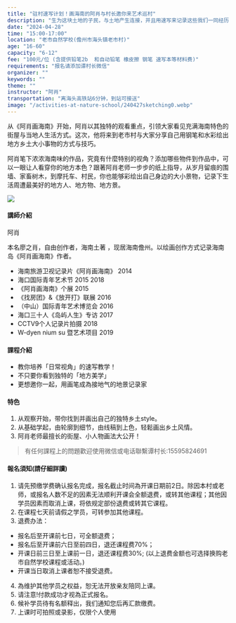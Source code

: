```yaml
---
title: "驻村速写计划！画海南的阿肖与村长邀你来艺术巡村"
description: "生为这块土地的子民，与土地产生连接，并且用速写来记录这些我们一同经历的生活美好，是多么重要的事。"
date: "2024-04-28"
time: "15:00-17:00"
location: "老市自然学校(儋州市海头镇老市村)"
age: "16-60"
capacity: "6-12"
fee: "100元/位 (含提供铅笔2b  和自动铅笔 橡皮擦 钢笔 速写本等材料费)"
requirements: "报名请添加谭村长微信"
organizer: ""
keywords: ""
theme: ""
instructor: "阿肖"
transportation: "离海头高铁站6分钟，到站可接送"
image: "/activities-at-nature-school/240427sketching0.webp"
---
```


从《阿肖画海南》开始，阿肖以其独特的观看重点，引领大家看见充满海南特色的街屋与当地人生活方式。这次，他将来到老市村与大家分享自己用钢笔和水彩绘出地方乡土大小事物的方式与技巧。

阿肖笔下浓浓海南味的作品，究竟有什麼特别的视角？添加哪些物件到作品中，可以一眼让人看穿你的地方本色？跟著阿肖老师一步步的纸上指导，从岁月留痕的围墙、家畜树木，到摩托车、村民，你也能够彩绘出自己身边的大小景物，记录下生活周遭最美好的地方人、地方物、地方景。

![](/activities-at-nature-school/240427sketching1.webp)

#### 講師介紹

阿肖

本名廖之肖，自由创作者，海南土著 ，现居海南儋州。以绘画创作方式记录海南岛《阿肖画海南》作者。

- 海南旅游卫视记录片《阿肖画海南》 2014
- 海口国际青年艺术节                        2015 2018
- 《阿肖画海南》个展                              2015
- 《找房团》&《放开打》联展                 2016
- （中山）国际青年艺术博览会              2016
- 海口三十人《岛屿人生》专访             2017
- CCTV9个人记录片拍摄                         2018
- W-dyen nium su 暨艺术项目               2019

#### 課程介紹

- 教你培养「日常视角」的速写教学！
- 不只要你看到独特的「地方美学」
- 更想邀你一起，用画笔成為接地气的地景记录家

#### 特色

1. 从观察开始，带你找到并画出自己的独特乡土style。
2. 从基础学起，由轮廓到细节，由线稿到上色，轻鬆画出乡土风情。
3. 阿肖老师最擅长的街屋、小人物画法大公开！

> 有任何課程上的問題歡迎使用微信或电话聯繫谭村长:15595824691

#### 報名須知(請仔細詳讀)

1. 请先预缴学费确认报名完成，报名截止时间為开课日期前2日。除因本村或老师，或报名人数不足的因素无法顺利开课会全额退费，或转其他课程；其他因学员因素而取消上课，将依规定部份退费或转其它课程。
2. 在课程七天前请假之学员，可转参加其他课程。
3. 退费办法：
  - 报名后至开课前七日，可全额退费；
  - 报名后至开课前六日至前四日，退还课程费70%；
  - 开课日前三日至上课前一日，退还课程费30%;  (以上退费金额也可选择换购老市自然学校课程或活动。)
  - 开课当日取消上课者恕不接受退费。
4. 為维护其他学员之权益，恕无法开放亲友陪同上课。
5. 请注意!付款成功才视為正式报名。
6. 候补学员待有名额释出，我们通知您后再汇款缴费。
7. 上课时可拍照或录影，仅限个人使用
